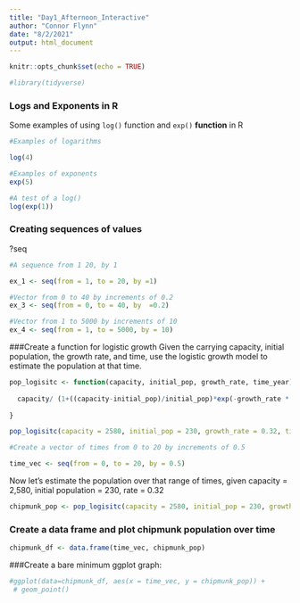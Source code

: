 ```yaml
---
title: "Day1_Afternoon_Interactive"
author: "Connor Flynn"
date: "8/2/2021"
output: html_document
---
```


```r
knitr::opts_chunk$set(echo = TRUE)

#library(tidyverse)

```

### Logs and Exponents in R
Some examples of using `log()` function and `exp()` **function** in R

```r
#Examples of logarithms

log(4)

#Examples of exponents
exp(5)

#A test of a log()
log(exp(1))
```
### Creating sequences of values

?seq

```r
#A sequence from 1 20, by 1

ex_1 <- seq(from = 1, to = 20, by =1)

#Vector from 0 to 40 by increments of 0.2
ex_3 <- seq(from = 0, to = 40, by  =0.2)

#Vector from 1 to 5000 by increments of 10
ex_4 <- seq(from = 1, to = 5000, by = 10)
```

###Create a function for logistic growth
Given the carrying capacity, initial population, the growth rate, and time, use the logistic growth model to estimate the population at that time.

```r
pop_logisitc <- function(capacity, initial_pop, growth_rate, time_year){
  
  capacity/ (1+((capacity-initial_pop)/initial_pop)*exp(-growth_rate * time_year))
  
}

pop_logisitc(capacity = 2580, initial_pop = 230, growth_rate = 0.32, time_year = 2.4)
```

```r
#Create a vector of times from 0 to 20 by increments of 0.5

time_vec <- seq(from = 0, to = 20, by = 0.5)
```

Now let's estimate the population over that range of times, given capacity = 2,580, initial population = 230, rate = 0.32

```r
chipmunk_pop <- pop_logisitc(capacity = 2580, initial_pop = 230, growth_rate = 0.32, time_year = time_vec)
```

### Create a data frame and plot chipmunk population over time

```r
chipmunk_df <- data.frame(time_vec, chipmunk_pop)

```


###Create a bare minimum ggplot graph:

```r

#ggplot(data=chipmunk_df, aes(x = time_vec, y = chipmunk_pop)) + 
 # geom_point()
```

